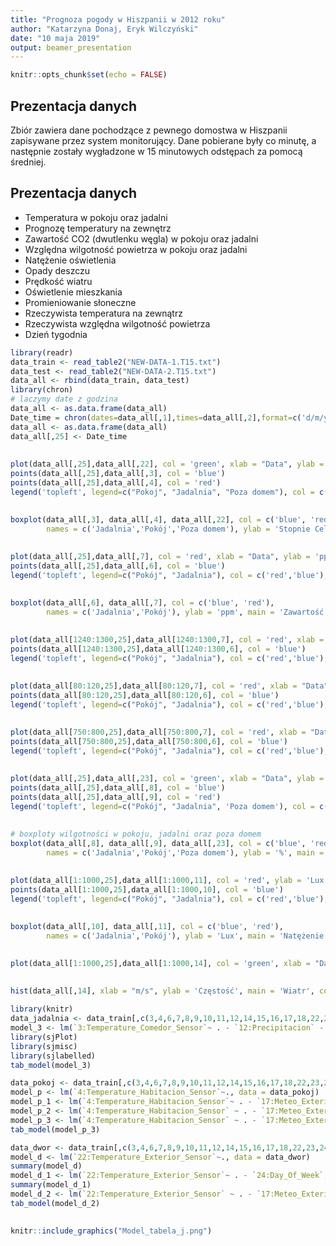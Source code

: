 ---
title: "Prognoza pogody w Hiszpanii w 2012 roku"
author: "Katarzyna Donaj, Eryk Wilczyński"
date: "10 maja 2019"
output: beamer_presentation
---

```{r setup, include=FALSE}
knitr::opts_chunk$set(echo = FALSE)
```

## Prezentacja danych

Zbiór zawiera dane pochodzące z pewnego domostwa w Hiszpanii zapisywane przez system monitorujący. Dane pobierane były co minutę, a następnie zostały wygładzone w 15 minutowych odstępach za pomocą średniej.

## Prezentacja danych

- Temperatura w pokoju oraz jadalni
- Prognozę temperatury na zewnętrz
- Zawartość CO2 (dwutlenku węgla) w pokoju oraz jadalni
- Względna wilgotność powietrza w pokoju oraz jadalni
- Natężenie oświetlenia
- Opady deszczu
- Prędkość wiatru
- Oświetlenie mieszkania
- Promieniowanie słoneczne
- Rzeczywista temperatura na zewnątrz
- Rzeczywista względna wilgotność powietrza
- Dzień tygodnia

```{r warning=FALSE, include=FALSE}
library(readr)
data_train <- read_table2("NEW-DATA-1.T15.txt")
data_test <- read_table2("NEW-DATA-2.T15.txt")
data_all <- rbind(data_train, data_test)
library(chron)
# laczymy date z godzina
data_all <- as.data.frame(data_all)
Date_time = chron(dates=data_all[,1],times=data_all[,2],format=c('d/m/y','h:m:s'))
data_all <- as.data.frame(data_all)
data_all[,25] <- Date_time
```

## 

```{r data_all}
plot(data_all[,25],data_all[,22], col = 'green', xlab = "Data", ylab = 'Stopnie Celsjusza', main = 'Temperatura')
points(data_all[,25],data_all[,3], col = 'blue')
points(data_all[,25],data_all[,4], col = 'red')
legend('topleft', legend=c("Pokoj", "Jadalnia", "Poza domem"), col = c('red','blue', 'green'), pch = 21, cex=0.45)
```

##
```{r}
boxplot(data_all[,3], data_all[,4], data_all[,22], col = c('blue', 'red', 'green'), 
        names = c('Jadalnia','Pokój','Poza domem'), ylab = 'Stopnie Celsjusza', main = 'Temperatura')
```


##
```{r}
plot(data_all[,25],data_all[,7], col = 'red', xlab = "Data", ylab = 'ppm', main = 'Zawartość CO2')
points(data_all[,25],data_all[,6], col = 'blue')
legend('topleft', legend=c("Pokój", "Jadalnia"), col = c('red','blue'), pch = 21, cex=0.6)
```

##
```{r}
boxplot(data_all[,6], data_all[,7], col = c('blue', 'red'), 
        names = c('Jadalnia','Pokój'), ylab = 'ppm', main = 'Zawartość CO2')
```


##
```{r}
plot(data_all[1240:1300,25],data_all[1240:1300,7], col = 'red', xlab = "Data", ylab = 'ppm', main = 'Zawartość CO2')
points(data_all[1240:1300,25],data_all[1240:1300,6], col = 'blue')
legend('topleft', legend=c("Pokój", "Jadalnia"), col = c('red','blue'), pch = 21, cex=0.6)
```

##
```{r}
plot(data_all[80:120,25],data_all[80:120,7], col = 'red', xlab = "Data", ylab = 'ppm', main = 'Zawartość CO2')
points(data_all[80:120,25],data_all[80:120,6], col = 'blue')
legend('topleft', legend=c("Pokój", "Jadalnia"), col = c('red','blue'), pch = 21, cex=0.6)
```

##
```{r}
plot(data_all[750:800,25],data_all[750:800,7], col = 'red', xlab = "Data", ylab = 'ppm', main = 'Zawartość CO2')
points(data_all[750:800,25],data_all[750:800,6], col = 'blue')
legend('topleft', legend=c("Pokój", "Jadalnia"), col = c('red','blue'), pch = 21, cex=0.6)
```

##
```{r}
plot(data_all[,25],data_all[,23], col = 'green', xlab = "Data", ylab = '%', main = 'Wilgotność')
points(data_all[,25],data_all[,8], col = 'blue')
points(data_all[,25],data_all[,9], col = 'red')
legend('topleft', legend=c("Pokój", "Jadalnia", 'Poza domem'), col = c('red','blue', 'green'), pch = 21, cex=0.6)
```

##
```{r}
# boxploty wilgotności w pokoju, jadalni oraz poza domem 
boxplot(data_all[,8], data_all[,9], data_all[,23], col = c('blue', 'red', 'green'), 
        names = c('Jadalnia','Pokój','Poza domem'), ylab = '%', main = 'Wilgotność')
```

##
```{r}
plot(data_all[1:1000,25],data_all[1:1000,11], col = 'red', ylab = 'Lux', xlab='Data', main = 'Natężenie oświetlenia')
points(data_all[1:1000,25],data_all[1:1000,10], col = 'blue')
legend('topleft', legend=c("Pokój", "Jadalnia"), col = c('red','blue'), pch = 21, cex=0.6)
```

##
```{r}
boxplot(data_all[,10], data_all[,11], col = c('blue', 'red'), 
        names = c('Jadalnia','Pokój'), ylab = 'Lux', main = 'Natężenie')
```

##
```{r}
plot(data_all[1:1000,25],data_all[1:1000,14], col = 'green', xlab = "Data", ylab = 'm/s', main = 'Wiatr')
```

##
```{r}
hist(data_all[,14], xlab = "m/s", ylab = 'Częstość', main = 'Wiatr', col = "green")
```


```{r jadalnia, message=FALSE, warning=FALSE, include=FALSE, paged.print=FALSE}
library(knitr)
data_jadalnia <- data_train[,c(3,4,6,7,8,9,10,11,12,14,15,16,17,18,22,23,24)]
model_3 <- lm(`3:Temperature_Comedor_Sensor`~ . - `12:Precipitacion` - `17:Meteo_Exterior_Sol_Sud`, data = data_jadalnia)
library(sjPlot)
library(sjmisc)
library(sjlabelled)
tab_model(model_3)
```


```{r pokoj, message=FALSE, warning=FALSE, include=FALSE, paged.print=FALSE}
data_pokoj <- data_train[,c(3,4,6,7,8,9,10,11,12,14,15,16,17,18,22,23,24)]
model_p <- lm(`4:Temperature_Habitacion_Sensor`~., data = data_pokoj)
model_p_1 <- lm(`4:Temperature_Habitacion_Sensor`~ . - `17:Meteo_Exterior_Sol_Sud`, data = data_pokoj)
model_p_2 <- lm(`4:Temperature_Habitacion_Sensor` ~ . - `17:Meteo_Exterior_Sol_Sud` - `18:Meteo_Exterior_Piranometro`, data = data_pokoj)
model_p_3 <- lm(`4:Temperature_Habitacion_Sensor` ~ . - `17:Meteo_Exterior_Sol_Sud` - `18:Meteo_Exterior_Piranometro` - `10:Lighting_Comedor_Sensor`, data = data_pokoj)
tab_model(model_p_3)
```

```{r dwor, message=FALSE, warning=FALSE, include=FALSE, paged.print=FALSE}
data_dwor <- data_train[,c(3,4,6,7,8,9,10,11,12,14,15,16,17,18,22,23,24)]
model_d <- lm(`22:Temperature_Exterior_Sensor`~., data = data_dwor)
summary(model_d)
model_d_1 <- lm(`22:Temperature_Exterior_Sensor`~ . - `24:Day_Of_Week`, data = data_dwor)
summary(model_d_1)
model_d_2 <- lm(`22:Temperature_Exterior_Sensor` ~ . - `17:Meteo_Exterior_Sol_Sud` - `24:Day_Of_Week`, data = data_dwor)
tab_model(model_d_2)
```


##
```{r}
knitr::include_graphics("Model_tabela_j.png")
```

